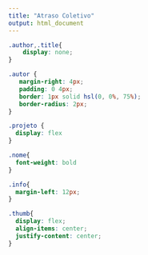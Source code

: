 ---
title: "Atraso Coletivo"
output: html_document
---

```{css, echo=FALSE}
.author,.title{
    display: none;
}

.autor {
   margin-right: 4px;
   padding: 0 4px;
   border: 1px solid hsl(0, 0%, 75%);
   border-radius: 2px;
}

.projeto {
  display: flex
}

.nome{
  font-weight: bold
}

.info{
  margin-left: 12px;
}

.thumb{
  display: flex;
  align-items: center;
  justify-content: center;
}

```

```{r, code=xfun::read_utf8('reactable.R'), echo=FALSE, message=FALSE, warning=FALSE}
```

